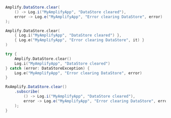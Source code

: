 <BlockSwitcher>
<Block name="Java">

```java
Amplify.DataStore.clear(
    () -> Log.i("MyAmplifyApp", "DataStore cleared"),
    error -> Log.e("MyAmplifyApp", "Error clearing DataStore", error)
);

```

</Block>
<Block name="Kotlin - Callbacks">

```kotlin
Amplify.DataStore.clear(
    { Log.i("MyAmplifyApp", "DataStore cleared") },
    { Log.e("MyAmplifyApp", "Error clearing DataStore", it) }
)

```

</Block>
<Block name="Kotlin - Coroutines">

```kotlin
try {
    Amplify.DataStore.clear()
    Log.i("MyAmplifyApp", "DataStore cleared")
} catch (error: DataStoreException) {
    Log.e("MyAmplifyApp", "Error clearing DataStore", error)
}

```

</Block>
<Block name="RxJava">

```java
RxAmplify.DataStore.clear()
    .subscribe(
        () -> Log.i("MyAmplifyApp", "DataStore cleared"),
        error -> Log.e("MyAmplifyApp", "Error clearing DataStore", error)
    );
}
```

</Block>
</BlockSwitcher>
